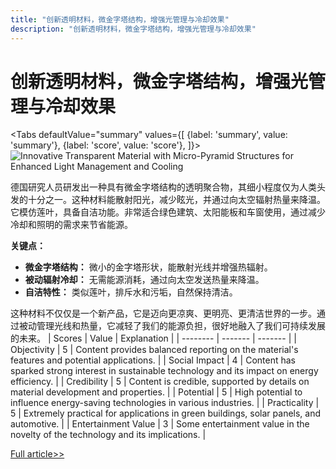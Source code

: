 ```yaml
---
title: "创新透明材料，微金字塔结构，增强光管理与冷却效果"
description: "创新透明材料，微金字塔结构，增强光管理与冷却效果"
---
```



# 创新透明材料，微金字塔结构，增强光管理与冷却效果


<Tabs
	defaultValue="summary"
	values={[
	{label: 'summary', value: 'summary'},
	{label: 'score', value: 'score'},
]}>
<TabItem value="summary">
<img
  src="https://image.informedainews.com/2024/06/06/To-6pR-1717676063-0.jpg"
  alt="Innovative Transparent Material with Micro-Pyramid Structures for Enhanced Light Management and Cooling"
/>



德国研究人员研发出一种具有微金字塔结构的透明聚合物，其细小程度仅为人类头发的十分之一。这种材料能散射阳光，减少眩光，并通过向太空辐射热量来降温。它模仿莲叶，具备自洁功能。非常适合绿色建筑、太阳能板和车窗使用，通过减少冷却和照明的需求来节省能源。

**关键点：**
- **微金字塔结构：** 微小的金字塔形状，能散射光线并增强热辐射。
- **被动辐射冷却：** 无需能源消耗，通过向太空发送热量来降温。
- **自洁特性：** 类似莲叶，排斥水和污垢，自然保持清洁。

这种材料不仅仅是一个新产品，它是迈向更凉爽、更明亮、更清洁世界的一步。通过被动管理光线和热量，它减轻了我们的能源负担，很好地融入了我们可持续发展的未来。
</TabItem>
<TabItem value="score">
	| Scores     | Value   | Explanation |
	| -------- | ------- | ------- |
	| Objectivity  | 5    | Content provides balanced reporting on the material's features and potential applications.    |
	| Social Impact | 4     | Content has sparked strong interest in sustainable technology and its impact on energy efficiency.    |
	| Credibility    | 5    | Content is credible, supported by details on material development and properties.    |
	| Potential    | 5    | High potential to influence energy-saving technologies in various industries.    |
	| Practicality    | 5    | Extremely practical for applications in green buildings, solar panels, and automotive.    |
	| Entertainment Value    | 3    | Some entertainment value in the novelty of the technology and its implications.    |
</TabItem>
</Tabs>

[Full article>>](https://www.mittrchina.com/news/detail/13383)
